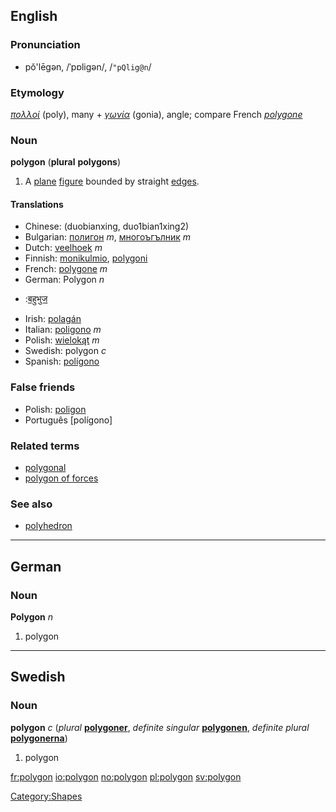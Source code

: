 ==English==
===Pronunciation===
*pŏ'lēgən, /ˈpɒliɡən/, /<tt>"pQlig@n</tt>/

===Etymology===
{{Gr.}} ''[[πολλοί]]'' (poly), many + ''[[γωνία]]'' (gonia), angle; compare French ''[[polygone]]''

===Noun===
'''polygon''' ('''plural''' '''polygons''')

#{{geometry}} A [[plane]] [[figure]] bounded by straight [[edge]]s.

====Translations====
*Chinese: (duobianxing, duo1bian1xing2)
*Bulgarian: [[полигон]] ''m'', [[многоъгълник]] ''m''
*Dutch: [[veelhoek]] ''m''
*Finnish: [[monikulmio]], [[polygoni]]
*French: [[polygone]] ''m''
*German: Polygon ''n''
*{{hi}}:[[बहुभुज]]
*Irish: [[polagán]]
*Italian: [[poligono]] ''m''
*Polish: [[wielokąt]] ''m''
*Swedish: polygon ''c''
*Spanish: [[polígono]]

===False friends===
*Polish: [[poligon]]
* Português [polígono]

===Related terms===
*[[polygonal]]
*[[polygon of forces]]

===See also===
*[[polyhedron]]

----
==German==
===Noun===
'''Polygon''' ''n''

#polygon

----
==Swedish==
===Noun===
'''polygon''' ''c'' (''plural'' '''[[polygoner]]''', ''definite singular'' '''[[polygonen]]''', ''definite plural'' '''[[polygonerna]]''')

#polygon

[[Category:Shapes]]

[[fr:polygon]]
[[io:polygon]]
[[no:polygon]]
[[pl:polygon]]
[[sv:polygon]]